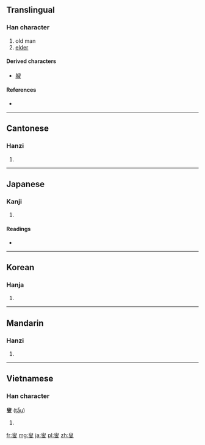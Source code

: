 {{also|叜}}
==Translingual==

===Han character===
{{Han char|rn=29|rad=又|as=08|sn=10|four=7740<sub>7</sub>|canj=竹X中水 (HXLE)}}

# old man
# [[elder]]

====Derived characters====
* [[艘]]

====References====
* {{Han ref|kx=0166.210|dkj=03176|dj=0378.130|hdz=10399.010|uh=53DF|ud=21471|bh=ADEE|bd=44526}}

----

==Cantonese==

===Hanzi===
{{yue-hanzi|jyut=|y=sau2}}

# {{defn|lang=yue|sort=又08}}

----

==Japanese==

===Kanji===
{{ja-kanji|grade=|rs=又08}}

# {{defn|lang=ja|sort=又08}}

====Readings====
* {{ja-readings|on=[[そう]] (sō), [[しゅう]] (shū)|kun=[[おきな]] (okina)}}

----

==Korean==

===Hanja===
{{ko-hanja|hangeul=수|rv=su|mr=su}}

# {{defn|lang=ko|sort=又08}}

----

==Mandarin==

===Hanzi===
{{cmn-hanzi|pin=[[sǒu]] ([[sou3]])|wg=sou<sup>3</sup>}}

# {{defn|lang=cmn|sort=又08}}

----

==Vietnamese==

===Han character===
'''叟''' ([[tẩu]])

# {{defn|lang=vi}}

[[fr:叟]]
[[mg:叟]]
[[ja:叟]]
[[pl:叟]]
[[zh:叟]]